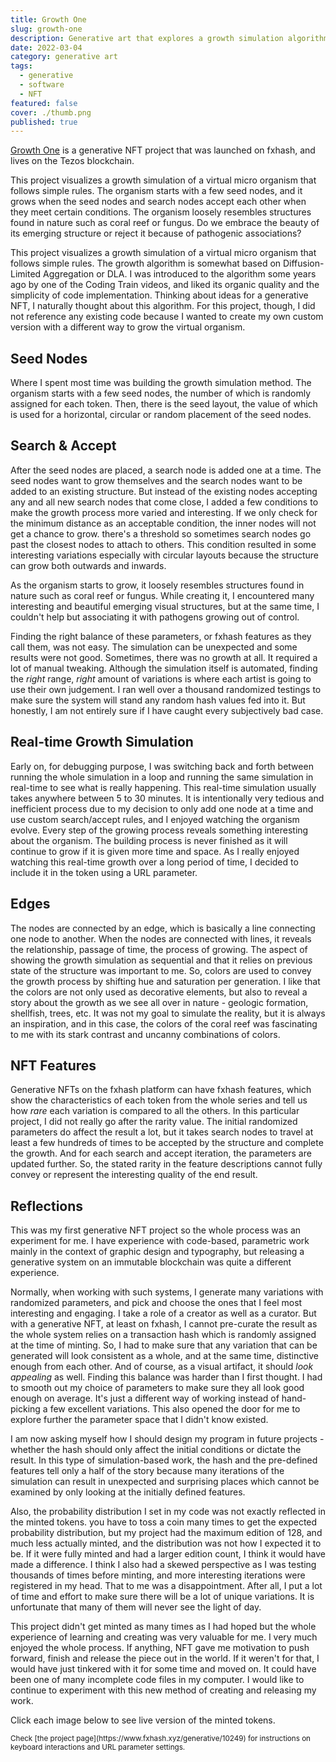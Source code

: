 ```yaml
---
title: Growth One
slug: growth-one
description: Generative art that explores a growth simulation algorithm.
date: 2022-03-04
category: generative art
tags:
  - generative
  - software
  - NFT
featured: false
cover: ./thumb.png
published: true
---
```




[Growth One](https://www.fxhash.xyz/generative/10249) is a generative NFT
project that was launched on fxhash, and lives on the Tezos blockchain.

This project visualizes a growth simulation of a virtual micro organism that follows simple rules. The organism starts with a few seed nodes, and it grows when the seed nodes and search nodes accept each other when they meet certain conditions. The organism loosely resembles structures found in nature such as coral reef or fungus. Do we embrace the beauty of its emerging structure or reject it because of pathogenic associations?

<GC start={2} end={12} mb>
  <FxHash
    title="growth-one"
    caption="Token #5 with random seed nodes placement;
    Token #7 with horizontal placement; Token #10 with circular placement"
    maxCols="3"
    tokens={[4, 6, 9]}
  />
</GC>

This project visualizes a growth simulation of a virtual micro organism that follows simple rules. The growth algorithm is somewhat based on Diffusion-Limited Aggregation or DLA. I was introduced to the algorithm some years ago by one of the Coding Train videos, and liked its organic quality and the simplicity of code implementation. Thinking about ideas for a generative NFT, I naturally thought about this algorithm. For this project, though, I did not reference any existing code because I wanted to create my own custom version with a different way to grow the virtual organism.

## Seed Nodes

Where I spent most time was building the growth simulation method. The organism starts with a few seed nodes, the number of which is randomly assigned for each token. Then, there is the seed layout, the value of which is used for a horizontal, circular or random placement of the seed nodes.

<GC start={2} end={5} lgStart={3} mt>
  <FxHash
    title="growth-one"
    caption="Examples of inner growth; Token #9 and #13"
    maxCols={"1"}
    tokens={[8, 12]}
    class={"gap-4"}
  />
</GC>

<GC start={5} lgEnd={10}>

## Search & Accept

After the seed nodes are placed, a search node is added one at a time. The seed nodes want to grow themselves and the search nodes want to be added to an existing structure. But instead of the existing nodes accepting any and all new search nodes that come close, I added a few conditions to make the growth process more varied and interesting. If we only check for the minimum distance as an acceptable condition, the inner nodes will not get a chance to grow. there's a threshold so sometimes search nodes go past the closest nodes to attach to others. This condition resulted in some interesting variations especially with circular layouts because the structure can grow both outwards and inwards.

As the organism starts to grow, it loosely resembles structures found in nature such as coral reef or fungus. While creating it, I encountered many interesting and beautiful emerging visual structures, but at the same time, I couldn't help but associating it with pathogens growing out of control.

Finding the right balance of these parameters, or fxhash features as they call them, was not easy. The simulation can be unexpected and some results were not good. Sometimes, there was no growth at all. It required a lot of manual tweaking. Although the simulation itself is automated, finding the _right_ range, _right_ amount of variations is where each artist is going to use their own judgement. I ran well over a thousand randomized testings to make sure the system will stand any random hash values fed into it. But honestly, I am not entirely sure if I have caught every subjectively bad case.

  </GC>

<GC start={3} end={8}>

## Real-time Growth Simulation

Early on, for debugging purpose, I was switching back and forth between running the whole simulation in a loop and running the same simulation in real-time to see what is really happening. This real-time simulation usually takes anywhere between 5 to 30 minutes. It is intentionally very tedious and inefficient process due to my decision to only add one node at a time and use custom search/accept rules, and I enjoyed watching the organism evolve. Every step of the growing process reveals something interesting about the organism. The building process is never finished as it will continue to grow if it is given more time and space. As I really enjoyed watching this real-time growth over a long period of time, I decided to include it in the token using a URL parameter.

</GC>

<GC start={8} end={12}>

## Edges

The nodes are connected by an edge, which is basically a line connecting one node to another. When the nodes are connected with lines, it reveals the relationship, passage of time, the process of growing. The aspect of showing the growth simulation as sequential and that it relies on previous state of the structure was important to me. So, colors are used to convey the growth process by shifting hue and saturation per generation. I like that the colors are not only used as decorative elements, but also to reveal a story about the growth as we see all over in nature - geologic formation, shellfish, trees, etc. It was not my goal to simulate the reality, but it is always an inspiration, and in this case, the colors of the coral reef was fascinating to me with its stark contrast and uncanny combinations of colors.

  </GC>

<GC start={2} end={12} mt mb>
  <FxHash
    title="growth-one"
    caption="Colors are different based on seeds and generations. From left: Token #4,
    #17, and #23"
    maxCols={"3"}
    tokens={[3, 16, 22]}
  />
</GC>

## NFT Features

Generative NFTs on the fxhash platform can have fxhash features, which show the characteristics of each token from the whole series and tell us how _rare_ each variation is compared to all the others. In this particular project, I did not really go after the rarity value. The initial randomized parameters do affect the result a lot, but it takes search nodes to travel at least a few hundreds of times to be accepted by the structure and complete the growth. And for each search and accept iteration, the parameters are updated further. So, the stated rarity in the feature descriptions cannot fully convey or represent the interesting quality of the end result.

## Reflections

This was my first generative NFT project so the whole process was an experiment for me. I have experience with code-based, parametric work mainly in the context of graphic design and typography, but releasing a generative system on an immutable blockchain was quite a different experience.

Normally, when working with such systems, I generate many variations with randomized parameters, and pick and choose the ones that I feel most interesting and engaging. I take a role of a creator as well as a curator. But with a generative NFT, at least on fxhash, I cannot pre-curate the result as the whole system relies on a transaction hash which is randomly assigned at the time of minting. So, I had to make sure that any variation that can be generated will look consistent as a whole, and at the same time, distinctive enough from each other. And of course, as a visual artifact, it should _look appealing_ as well. Finding this balance was harder than I first thought. I had to smooth out my choice of parameters to make sure they all look good enough on average. It's just a different way of working instead of hand-picking a few excellent variations. This also opened the door for me to explore further the parameter space that I didn't know existed.

I am now asking myself how I should design my program in future projects - whether the hash should only affect the initial conditions or dictate the result. In this type of simulation-based work, the hash and the pre-defined features tell only a half of the story because many iterations of the simulation can result in unexpected and surprising places which cannot be examined by only looking at the initially defined features.

Also, the probability distribution I set in my code was not exactly reflected in the minted tokens. you have to toss a coin many times to get the expected probability distribution, but my project had the maximum edition of 128, and much less actually minted, and the distribution was not how I expected it to be. If it were fully minted and had a larger edition count, I think it would have made a difference. I think I also had a skewed perspective as I was testing thousands of times before minting, and more interesting iterations were registered in my head. That to me was a disappointment. After all, I put a lot of time and effort to make sure there will be a lot of unique variations. It is unfortunate that many of them will never see the light of day.

This project didn't get minted as many times as I had hoped but the whole experience of learning and creating was very valuable for me. I very much enjoyed the whole process. If anything, NFT gave me motivation to push forward, finish and release the piece out in the world. If it weren't for that, I would have just tinkered with it for some time and moved on. It could have been one of many incomplete code files in my computer. I would like to continue to experiment with this new method of creating and releasing my work.


Click each image below to see live version of the minted tokens. 

<GC>
<small>
Check [the project page](https://www.fxhash.xyz/generative/10249) for instructions on keyboard interactions and URL parameter settings.
</small>
</GC>

<GC start={1} end={13}>
  <FxHash title="growth-one" maxCols={10} from={0} />
</GC>
